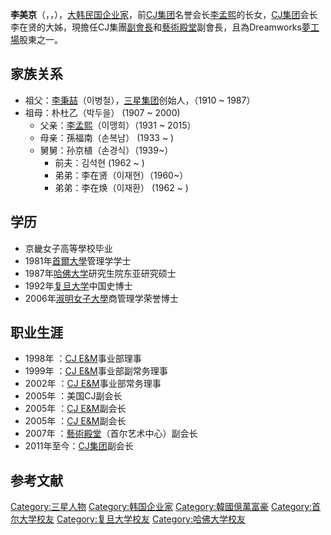 {{Notability Unreferenced|time=2017-03-20T22:44:47+00:00}}
{{Infobox person
| name        = 李美京
| image       = 
| birth_date  = {{Birth date and age|1958|5|8|mf=y}} 
| birth_place = {{USA}}[[密西根州|密西根州]]
| nationality = {{KOR}}
| alma_mater  = {{flagicon|Korea}}[[首爾大學|首爾大學]]管理学学士<br>{{flagicon|US}}[[哈佛大学|哈佛大学]]研究生院东亚研究硕士<br>{{flagicon|PRC}}[[复旦大学|复旦大学]]中国史博士
| occupation  = [[CJ集团|CJ集团]]副会长<ref name=joins20161107>{{Cite news |url=http://chinese.joins.com/gb/article.aspx?art_id=159236 |title=CJ会长李美京鸣冤称青瓦台迫其辞 |date=2016-11-07 |website=中央日報中文網 |accessdate=2018-04-28 |archive-date=2019-11-19 |archive-url=https://web.archive.org/web/20191119195917/https://chinese.joins.com/gb/article.aspx?art_id=159236 |dead-url=no }}</ref>
| language = [[韓語|韓語]]、[[日語|日語]]、[[英語|英語]]、[[漢語|漢語]]  
| spouse      = 前夫 김석현
| parents     = 父亲[[李孟熙_(韩国)|李孟熙]]、母亲孫福南
| module      = {{Infobox Korean name|child=yes
 | hangul     = 이미경
 | hanja      = 李美京
 | rr         = 
 | mr         =
}}}}
'''李美京'''（{{Lang-ko|'''이미경'''}}，{{Lang-en|'''Miky Lee'''}}，{{Bd|1958年|5月8日}}），[[大韩民国|大韩民国]][[企业家|企业家]]，前[[CJ集团|CJ集团]]名誉会长[[李孟熙_(韩国)|李孟熙]]的长女，[[CJ集团|CJ集团]]会长李在贤的大姊，現擔任CJ集團[[副董事長|副會長]]和[[藝術殿堂|藝術殿堂]]副會長，且為Dreamworks[[夢工場|夢工場]]股東之一。

== 家族关系 ==
* 祖父：[[李秉喆|李秉喆]]（이병철），[[三星集团|三星集团]]创始人，（1910 ~ 1987）
* 祖母：朴杜乙（박두을） (1907 ~ 2000)
** 父亲：[[李孟熙_(韩国)|李孟熙]]（이맹희）（1931 ~ 2015）
** 母亲：孫福南（손복남） (1933 ~ )
** 舅舅：孙京植（손경식）（1939~）
*** 前夫：김석현 (1962 ~ )
*** 弟弟：李在贤（이재현）（1960~）
*** 弟弟：李在焕（이재환） (1962 ~ )

== 学历 ==
* 京畿女子高等學校毕业
* 1981年[[首爾大學|首爾大學]]管理学学士
* 1987年[[哈佛大学|哈佛大学]]研究生院东亚研究硕士
* 1992年[[复旦大学|复旦大学]]中国史博士
* 2006年[[淑明女子大學|淑明女子大學]]商管理学荣誉博士

== 职业生涯 ==
* 1998年  ：[[CJ_E&M|CJ E&M]]事业部理事
* 1999年  ：[[CJ_E&M|CJ E&M]]事业部副常务理事
* 2002年  ：[[CJ_E&M|CJ E&M]]事业部常务理事
* 2005年  ：美国CJ副会长
* 2005年  ：[[CJ_E&M|CJ E&M]]副会长
* 2005年  ：[[CJ_E&M|CJ E&M]]副会长
* 2007年  ：[[藝術殿堂|藝術殿堂]]（首尔艺术中心）副会长
* 2011年至今：[[CJ集团|CJ集团]]副会长

== 参考文献 ==
{{Reflist}}

{{DEFAULTSORT:Lee李}}
[[Category:三星人物|Category:三星人物]]
[[Category:韩国企业家|Category:韩国企业家]]
[[Category:韓國億萬富豪|Category:韓國億萬富豪]]
[[Category:首尔大学校友|Category:首尔大学校友]]
[[Category:复旦大学校友|Category:复旦大学校友]]
[[Category:哈佛大学校友|Category:哈佛大学校友]]